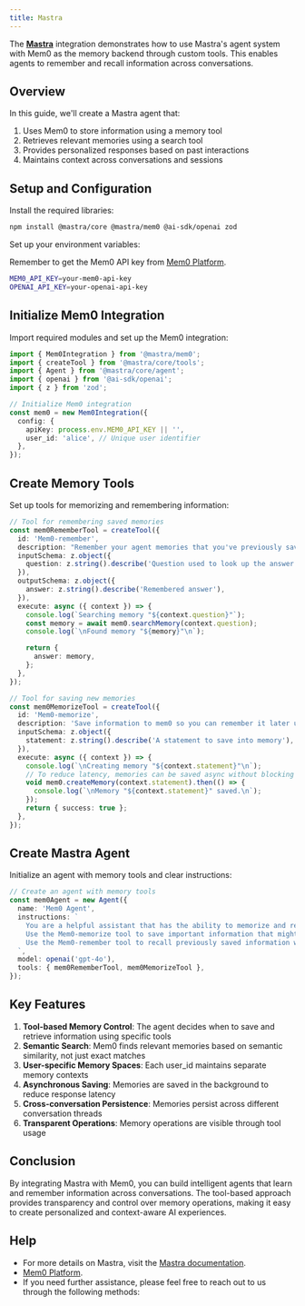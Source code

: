 ```yaml
---
title: Mastra
---
```


<Snippet file="security-compliance.mdx" />

The [**Mastra**](https://mastra.ai/) integration demonstrates how to use Mastra's agent system with Mem0 as the memory backend through custom tools. This enables agents to remember and recall information across conversations.

## Overview

In this guide, we'll create a Mastra agent that:
1. Uses Mem0 to store information using a memory tool
2. Retrieves relevant memories using a search tool
3. Provides personalized responses based on past interactions
4. Maintains context across conversations and sessions

## Setup and Configuration

Install the required libraries:

```bash
npm install @mastra/core @mastra/mem0 @ai-sdk/openai zod
```

Set up your environment variables:

<Note>Remember to get the Mem0 API key from [Mem0 Platform](https://app.mem0.ai).</Note>

```bash
MEM0_API_KEY=your-mem0-api-key
OPENAI_API_KEY=your-openai-api-key
```

## Initialize Mem0 Integration

Import required modules and set up the Mem0 integration:

```typescript
import { Mem0Integration } from '@mastra/mem0';
import { createTool } from '@mastra/core/tools';
import { Agent } from '@mastra/core/agent';
import { openai } from '@ai-sdk/openai';
import { z } from 'zod';

// Initialize Mem0 integration
const mem0 = new Mem0Integration({
  config: {
    apiKey: process.env.MEM0_API_KEY || '',
    user_id: 'alice', // Unique user identifier
  },
});
```

## Create Memory Tools

Set up tools for memorizing and remembering information:

```typescript
// Tool for remembering saved memories
const mem0RememberTool = createTool({
  id: 'Mem0-remember',
  description: "Remember your agent memories that you've previously saved using the Mem0-memorize tool.",
  inputSchema: z.object({
    question: z.string().describe('Question used to look up the answer in saved memories.'),
  }),
  outputSchema: z.object({
    answer: z.string().describe('Remembered answer'),
  }),
  execute: async ({ context }) => {
    console.log(`Searching memory "${context.question}"`);
    const memory = await mem0.searchMemory(context.question);
    console.log(`\nFound memory "${memory}"\n`);

    return {
      answer: memory,
    };
  },
});

// Tool for saving new memories
const mem0MemorizeTool = createTool({
  id: 'Mem0-memorize',
  description: 'Save information to mem0 so you can remember it later using the Mem0-remember tool.',
  inputSchema: z.object({
    statement: z.string().describe('A statement to save into memory'),
  }),
  execute: async ({ context }) => {
    console.log(`\nCreating memory "${context.statement}"\n`);
    // To reduce latency, memories can be saved async without blocking tool execution
    void mem0.createMemory(context.statement).then(() => {
      console.log(`\nMemory "${context.statement}" saved.\n`);
    });
    return { success: true };
  },
});
```

## Create Mastra Agent

Initialize an agent with memory tools and clear instructions:

```typescript
// Create an agent with memory tools
const mem0Agent = new Agent({
  name: 'Mem0 Agent',
  instructions: `
    You are a helpful assistant that has the ability to memorize and remember facts using Mem0.
    Use the Mem0-memorize tool to save important information that might be useful later.
    Use the Mem0-remember tool to recall previously saved information when answering questions.
  `,
  model: openai('gpt-4o'),
  tools: { mem0RememberTool, mem0MemorizeTool },
});
```


## Key Features

1. **Tool-based Memory Control**: The agent decides when to save and retrieve information using specific tools
2. **Semantic Search**: Mem0 finds relevant memories based on semantic similarity, not just exact matches
3. **User-specific Memory Spaces**: Each user_id maintains separate memory contexts
4. **Asynchronous Saving**: Memories are saved in the background to reduce response latency
5. **Cross-conversation Persistence**: Memories persist across different conversation threads
6. **Transparent Operations**: Memory operations are visible through tool usage

## Conclusion

By integrating Mastra with Mem0, you can build intelligent agents that learn and remember information across conversations. The tool-based approach provides transparency and control over memory operations, making it easy to create personalized and context-aware AI experiences.

## Help

- For more details on Mastra, visit the [Mastra documentation](https://docs.mastra.ai/).
- [Mem0 Platform](https://app.mem0.ai/).
- If you need further assistance, please feel free to reach out to us through the following methods:

<Snippet file="get-help.mdx" />
